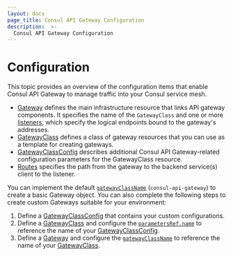 ```yaml
---
layout: docs
page_title: Consul API Gateway Configuration
description:  >-
  Consul API Gateway Configuration
---
```


# Configuration

This topic provides an overview of the configuration items that enable Consul API Gateway to manage traffic into your Consul service mesh.

- [Gateway](/docs/api-gateway/configuration/gateway) defines the main infrastructure resource that links API gateway components. It specifies the name of the `GatewayClass` and one or more [listeners](/docs/api-gateway/configuration/gateway#listeners), which specify the logical endpoints bound to the gateway's addresses.
- [GatewayClass](/docs/api-gateway/configuration/gatewayclass) defines a class of gateway resources that you can use as a template for creating gateways.
- [GatewayClassConfig](/docs/api-gateway/configuration/gatewayclassconfig) describes additional Consul API Gateway-related configuration parameters for the GatewayClass resource.
- [Routes](/docs/api-gateway/configuration/routes) specifies the path from the gateway to the backend service(s) client to the listener.

You can implement the default [`gatewayClassName`](/docs/api-gateway/configuration/gateway#gatewayclassname) (`consul-api-gateway`) to create a basic Gateway object. You can also complete the following steps to create custom Gateways suitable for your environment:

1. Define a [GatewayClassConfig](/docs/api-gateway/configuration/gatewayclassconfig) that contains your custom configurations.
1. Define a [GatewayClass](/docs/api-gateway/configuration/gatewayclass) and configure the [`parametersRef.name`](/docs/api-gateway/configuration/gatewayclass#parametersref-name) to reference the name of your [GatewayClassConfig](/docs/api-gateway/configuration/gatewayclassconfig).
1. Define a [Gateway](/docs/api-gateway/configuration/gateway) and configure the [`gatewayClassName`](/docs/api-gateway/configuration/gateway#gatewayclassname) to reference the name of your [GatewayClass](/docs/api-gateway/configuration/gatewayclass).

<!--TODO add diagram -->
